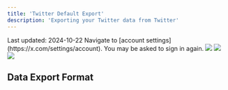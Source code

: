```yaml
---
title: 'Twitter Default Export'
description: 'Exporting your Twitter data from Twitter'
---
```

<Check>
Last updated: 2024-10-22
</Check>
<Steps>
  <Step title="Go to your account settings and click on 'Download an archive of your data'">
    Navigate to [account settings](https://x.com/settings/account). You may be asked to sign in again.
    <Frame>
      <img src="/images/social-media/twitter/default/step1.png" />
    </Frame>
  </Step>
  <Step title="Click on 'Download your data'">
    <Frame>
      <img src="/images/social-media/twitter/default/step2.png" />
    </Frame>
  </Step>
  <Step title="Wait for the archive to be ready (may take up to a day) and download it">
    <Frame>
      <img src="/images/social-media/twitter/default/step3.png" />
    </Frame>
  </Step>
</Steps>

## Data Export Format